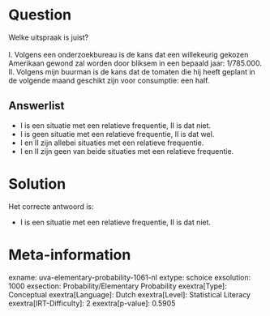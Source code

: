 Question
========

Welke uitspraak is juist?\
\
I. Volgens een onderzoekbureau is de kans dat een willekeurig gekozen
Amerikaan gewond zal worden door bliksem in een bepaald jaar:
1/785.000.\
II. Volgens mijn buurman is de kans dat de tomaten die hij heeft geplant
in de volgende maand geschikt zijn voor consumptie: een half.

Answerlist
----------

* I is een situatie met een relatieve frequentie, II is dat niet.
* I is geen situatie met een relatieve frequentie, II is dat wel.
* I en II zijn allebei situaties met een relatieve frequentie.
* I en II zijn geen van beide situaties met een relatieve frequentie.

Solution
========

Het correcte antwoord is: 

* I is een situatie met een relatieve frequentie, II is dat niet.

Meta-information
================
exname: uva-elementary-probability-1061-nl
extype: schoice
exsolution: 1000
exsection: Probability/Elementary Probability
exextra[Type]: Conceptual
exextra[Language]: Dutch
exextra[Level]: Statistical Literacy
exextra[IRT-Difficulty]: 2
exextra[p-value]: 0.5905
